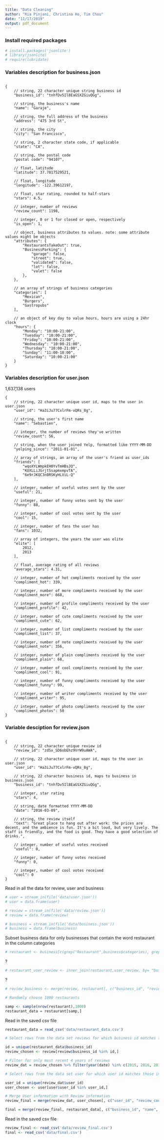 ```yaml
---
title: "Data Cleaning"
author: "Ria Pinjani, Christina Ho, Tim Chou"
date: "11/17/2019"
output: pdf_document
---
```


### Install required packages 

```r
# install.packages('jsonlite')
# library(jsonlite)
# require(lubridate)
```


### Variables description for business.json

```

{
    // string, 22 character unique string business id
    "business_id": "tnhfDv5Il8EaGSXZGiuQGg",

    // string, the business's name
    "name": "Garaje",

    // string, the full address of the business
    "address": "475 3rd St",

    // string, the city
    "city": "San Francisco",

    // string, 2 character state code, if applicable
    "state": "CA",

    // string, the postal code
    "postal code": "94107",

    // float, latitude
    "latitude": 37.7817529521,

    // float, longitude
    "longitude": -122.39612197,

    // float, star rating, rounded to half-stars
    "stars": 4.5,

    // integer, number of reviews
    "review_count": 1198,

    // integer, 0 or 1 for closed or open, respectively
    "is_open": 1,

    // object, business attributes to values. note: some attribute values might be objects
    "attributes": {
        "RestaurantsTakeOut": true,
        "BusinessParking": {
            "garage": false,
            "street": true,
            "validated": false,
            "lot": false,
            "valet": false
        },
    },

    // an array of strings of business categories
    "categories": [
        "Mexican",
        "Burgers",
        "Gastropubs"
    ],

    // an object of key day to value hours, hours are using a 24hr clock
    "hours": {
        "Monday": "10:00-21:00",
        "Tuesday": "10:00-21:00",
        "Friday": "10:00-21:00",
        "Wednesday": "10:00-21:00",
        "Thursday": "10:00-21:00",
        "Sunday": "11:00-18:00",
        "Saturday": "10:00-21:00"
    }
}

```

### Variables description for user.json

1,637,138 users

```
{
    // string, 22 character unique user id, maps to the user in user.json
    "user_id": "Ha3iJu77CxlrFm-vQRs_8g",

    // string, the user's first name
    "name": "Sebastien",

    // integer, the number of reviews they've written
    "review_count": 56,

    // string, when the user joined Yelp, formatted like YYYY-MM-DD
    "yelping_since": "2011-01-01",

    // array of strings, an array of the user's friend as user_ids
    "friends": [
        "wqoXYLWmpkEH0YvTmHBsJQ",
        "KUXLLiJGrjtSsapmxmpvTA",
        "6e9rJKQC3n0RSKyHLViL-Q"
    ],

    // integer, number of useful votes sent by the user
    "useful": 21,

    // integer, number of funny votes sent by the user
    "funny": 88,

    // integer, number of cool votes sent by the user
    "cool": 15,

    // integer, number of fans the user has
    "fans": 1032,

    // array of integers, the years the user was elite
    "elite": [
        2012,
        2013
    ],

    // float, average rating of all reviews
    "average_stars": 4.31,

    // integer, number of hot compliments received by the user
    "compliment_hot": 339,

    // integer, number of more compliments received by the user
    "compliment_more": 668,

    // integer, number of profile compliments received by the user
    "compliment_profile": 42,

    // integer, number of cute compliments received by the user
    "compliment_cute": 62,

    // integer, number of list compliments received by the user
    "compliment_list": 37,

    // integer, number of note compliments received by the user
    "compliment_note": 356,

    // integer, number of plain compliments received by the user
    "compliment_plain": 68,

    // integer, number of cool compliments received by the user
    "compliment_cool": 91,

    // integer, number of funny compliments received by the user
    "compliment_funny": 99,

    // integer, number of writer compliments received by the user
    "compliment_writer": 95,

    // integer, number of photo compliments received by the user
    "compliment_photos": 50
}
```


### Variable desciption for review.json

```

{
    // string, 22 character unique review id
    "review_id": "zdSx_SD6obEhz9VrW9uAWA",

    // string, 22 character unique user id, maps to the user in user.json
    "user_id": "Ha3iJu77CxlrFm-vQRs_8g",

    // string, 22 character business id, maps to business in business.json
    "business_id": "tnhfDv5Il8EaGSXZGiuQGg",

    // integer, star rating
    "stars": 4,

    // string, date formatted YYYY-MM-DD
    "date": "2016-03-09",

    // string, the review itself
    "text": "Great place to hang out after work: the prices are decent, and the ambience is fun. It's a bit loud, but very lively. The staff is friendly, and the food is good. They have a good selection of drinks.",

    // integer, number of useful votes received
    "useful": 0,

    // integer, number of funny votes received
    "funny": 0,

    // integer, number of cool votes received
    "cool": 0
}

```





Read in all the data for review, user and business


```r

# user = stream_in(file('data/user.json')) 
# user = data.frame(user)

# review = stream_in(file('data/review.json')) 
# review = data.frame(review)

# business = stream_in(file('data/business.json')) 
# business = data.frame(business)
```

Subset business data for only businesses that contain the word restaurant in the column categories

```r
# restaurant <- business[c(grep("Restaurant",business$categories), grep("Restaurants",business$categories)),]
```

?

```r
# restaurant_user_review <- inner_join(restaurant,user_review, by= "business_id")
```

?

```r
# review_business <- merge(review, restaurant[, c("business_id", "review_count", "stars", "city", "state", "address")], by = "business_id", all = T)


```


```r
# Randomly choose 1000 restaurants

samp <- sample(nrow(restaurant),1000)
restaurant_data = restaurant[samp,]
```


Read in the saved csv file

```r

restaurant_data = read_csv('data/restaurant_data.csv')

```



```r
# Select rows from the data set reviews for which business id matches those in restaraunt_data

id = unique(restaurant_data$business_id)
review_chosen <- review[review$business_id %in% id,]

# Filter for only most recent 4 years of reviews
review_dat = review_chosen %>% filter(year(date) %in% c(2015, 2016, 2017, 2018))

# Select rows from the data set user for which user id matches those in review_dat

user_id = unique(review_dat$user_id)
user_chosen <- user[user$user_id %in% user_id,]

# Merge User information with Review information
review_final = merge(review_dat, user_chosen[, c("user_id", "review_count", "yelping_since", "average_stars", "elite", "fans", "average_stars")], by = "user_id", all = T)

final = merge(review_final, restaurant_data[, c("business_id", "name", "city", "state", "stars")], by = "business_id", all = T)
```


Read in the saved csv file



```r
review_final <- read_csv('data/review_final.csv')
final <- read_csv('data/final.csv')
```






